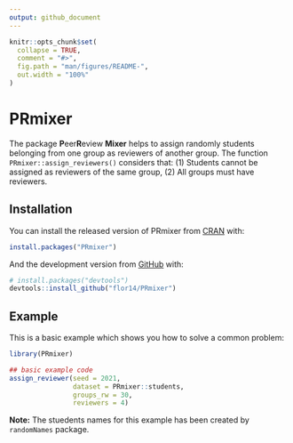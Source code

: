 ```yaml
---
output: github_document
---
```


<!-- README.md is generated from README.Rmd. Please edit that file -->

```r
knitr::opts_chunk$set(
  collapse = TRUE,
  comment = "#>",
  fig.path = "man/figures/README-",
  out.width = "100%"
)
```

# PRmixer

<!-- badges: start -->
<!-- badges: end -->

The package **P**eer**R**eview **Mixer** helps to assign randomly students belonging from one group as reviewers of another group. The function ` PRmixer::assign_reviewers()` considers that: (1) Students cannot be assigned as reviewers of the same group, (2) All groups must have reviewers.

## Installation

You can install the released version of PRmixer from [CRAN](https://CRAN.R-project.org) with:

```r
install.packages("PRmixer")
```

And the development version from [GitHub](https://github.com/) with:

```r
# install.packages("devtools")
devtools::install_github("flor14/PRmixer")
```
## Example

This is a basic example which shows you how to solve a common problem:

```r
library(PRmixer)

## basic example code
assign_reviewer(seed = 2021,
                dataset = PRmixer::students,
                groups_rw = 30,
                reviewers = 4)

```
**Note:** The stuedents names for this example has been created by `randomNames` package.
